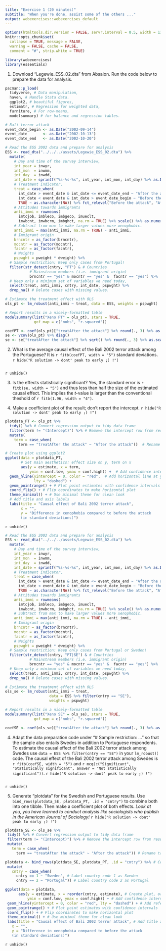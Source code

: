 ```yaml
---
title: "Exercise 1 (20 minutes)"
subtitle: "When you're done, assist some of the others ..."
output: webexercises::webexercises_default
---
```


```r
options(htmltools.dir.version = FALSE, servr.interval = 0.5, width = 115, digits = 2)
knitr::opts_chunk$set(
  collapse = TRUE, message = FALSE, 
  warning = FALSE, cache = FALSE,
  comment = "#", strip.white = TRUE)

library(webexercises)
library(essentials)
```

1. Download "Legewie_ESS_02.dta" from Absalon. Run the code below to prepare the data for analysis.
```r
pacman::p_load(
  tidyverse, # Data manipulation,
  haven, # Handle Stata data.
  ggplot2, # beautiful figures,
  estimatr, # Regression for weighted data,
  furniture, # For row-means,
  modelsummary) # for balance and regression tables.

# Bali terror attack
event_date_begin <- as.Date("2002-09-14")
event_date       <- as.Date("2002-10-13")
event_date_end   <- as.Date("2002-10-20")

# Read the ESS 2002 data and prepare for analysis
ESS <- read_dta("../../../assets/Legewie_ESS_02.dta") %>%
  mutate(
    # Day and time of the survey interview,
    int_year = inwyr,
    int_mon  = inwmm,
    int_day  = inwdd,
    int_date = sprintf("%s-%s-%s", int_year, int_mon, int_day) %>% as.Date(),
    # Treatment indicator,
    treat = case_when(
      int_date > event_date & int_date <= event_date_end ~ "After the attack",
      int_date < event_date & int_date > event_date_begin ~ "Before the attack",
      TRUE ~ as.character(NA)) %>% fct_relevel("Before the attack", "After the attack"),
    # Attitudes towards immigrants
    anti_immi = rowmeans(
      imtcjob, imbleco, imbgeco, imueclt,
      imwbcnt, imwbcrm, imbghct, na.rm = TRUE) %>% scale() %>% as.numeric(),
    # Subtract from max to make larger values more xenophobic.
    anti_immi = max(anti_immi, na.rm = TRUE) - anti_immi,
    # Immigrant origin
    brncntr = as_factor(brncntr),
    mocntr = as_factor(mocntr),
    facntr = as_factor(facntr),
    # Weights
    pspwght = pweight * dweight) %>%
  # Sample restriction: Keep only cases from Portugal!        
  filter(str_detect(cntry, "PT") & # Countries
           # Mainstream members (i.e. immigrant origin)
           brncntr == "yes" & mocntr == "yes" &  facntr == "yes") %>%
  # Keep only a minimum set of variables we need today,
  select(treat, anti_immi, cntry, int_date, pspwght) %>%
  drop_na() # Delete cases with missing values.
```

```r
# Estimate the treatment effect with OLS
ols_pt <- lm_robust(anti_immi ~ treat, data = ESS, weights = pspwght)

# Report results in a nicely-formatted table
modelsummary(list("Xeno PT" = ols_pt), stars = TRUE,
             gof_map = c("nobs", "r.squared"))
```

```r
coefPT <- coef(ols_pt)["treatAfter the attack"] %>% round(., 3) %>% as.scalar()
se <- vcov(ols_pt) %>% diag()
se <- se["treatAfter the attack"] %>% sqrt() %>% round(., 3) %>% as.scalar()
```

2. What is the average causal effect of the Bali 2002 terror attack among the Portuguese? It is `r fitb(coefPT, width = "5")` standard deviations.
`r hide("R solution -> dont' peak to early ;) !")`
```r
```
`r unhide()`

3. Is the effects statistically significant? Yes, the standard error is `r fitb(se, width = "5")` and thus less than half the size of the estimated causal effect. This implies the *t*-value is larger than the conventional theshold of `r fitb(1.96, width = "4")`.

4. Make a coefficient plot of the result; don't report the intercept.
`r hide("R solution -> dont' peak to early ;) !")`
```r
plotdata_PT <- ols_pt %>%
  tidy() %>% # Convert regression output to tidy data frame
  filter(term != "(Intercept)") %>% # Remove the intercept row from results
  mutate(
    term = case_when(
      term == "treatAfter the attack" ~ "After the attack"))  # Rename treatment variable for plot

# Create plot using ggplot2
ggplot(data = plotdata_PT, 
       # Set main aesthetics: effect size on y, term on x
       aes(y = estimate, x = term, 
           ymin = conf.low, ymax = conf.high)) +  # Add confidence intervals
  geom_hline(yintercept = 0, color = "red",  # Add horizontal line at y=0 for reference
             lty = "dashed") + 
  geom_pointrange() + # Plot point estimates with confidence intervals
  coord_flip() + # Flip coordinates to make horizontal plot
  theme_minimal() + # Use minimal theme for clean look
  # Add title and axis labels
  labs(title = "Causal effect of Bali 2002 terror attack",  
       x = "", 
       y = "Difference in xenophobia compared to before the attack
       (in standard deviations)")
```
`r unhide()`

```r
# Read the ESS 2002 data and prepare for analysis
ESS <- read_dta("../../../assets/Legewie_ESS_02.dta") %>%
  mutate(
    # Day and time of the survey interview,
    int_year = inwyr,
    int_mon  = inwmm,
    int_day  = inwdd,
    int_date = sprintf("%s-%s-%s", int_year, int_mon, int_day) %>% as.Date(),
    # Treatment indicator,
    treat = case_when(
      int_date > event_date & int_date <= event_date_end ~ "After the attack",
      int_date < event_date & int_date > event_date_begin ~ "Before the attack",
      TRUE ~ as.character(NA)) %>% fct_relevel("Before the attack", "After the attack"),
    # Attitudes towards immigrants
    anti_immi = rowmeans(
      imtcjob, imbleco, imbgeco, imueclt,
      imwbcnt, imwbcrm, imbghct, na.rm = TRUE) %>% scale() %>% as.numeric(),
    # Subtract from max to make larger values more xenophobic.
    anti_immi = max(anti_immi, na.rm = TRUE) - anti_immi,
    # Immigrant origin
    brncntr = as_factor(brncntr),
    mocntr = as_factor(mocntr),
    facntr = as_factor(facntr),
    # Weights
    pspwght = pweight * dweight) %>%
  # Sample restriction: Keep only cases from Portugal or Sweden!        
  filter(str_detect(cntry, "PT|SE") & # Countries
           # Mainstream members (i.e. immigrant origin)
           brncntr == "yes" & mocntr == "yes" &  facntr == "yes") %>%
  # Keep only a minimum set of variables we need today,
  select(treat, anti_immi, cntry, int_date, pspwght) %>%
  drop_na() # Delete cases with missing values.

# Estimate the treatment effect with OLS
ols_se <- lm_robust(anti_immi ~ treat, 
                    data = ESS %>% filter(cntry == "SE"), 
                    weights = pspwght)

# Report results in a nicely-formatted table
modelsummary(list("Xeno SE" = ols_se), stars = TRUE,
             gof_map = c("nobs", "r.squared"))
```

```r
coefSE <- coef(ols_se)["treatAfter the attack"] %>% round(., 3) %>% as.scalar()
```

4. Adapt the data preparation code under "# Sample restriction: ..." so that the sample also entails Swedes in addition to Portuguese respondents. To estimate the causal effect of the Bali 2002 terror attack among Swedes use `data = ESS %>% filter(cntry == "SE")` in your `lm_robust()` code. The causal effect of the Bali 2002 terror attack among Swedes is `r fitb(coefSE, width = "5")` and `r mcq(c("Significant", "Statistically significant", answer = "Not statistically significant"))`.
`r hide("R solution -> dont' peak to early ;) !")`
```r
```
`r unhide()`

5. Generate "plotdata" for the Swedish and Portuguese results. Use `bind_rows(plotdata_SE, plotdata_PT, .id = "cntry")` to combine both into one tibble. Then make a coefficient plot of both effects. *Look at you, you have learned to conduct analysis like sociologists who publish in the American Journal of Sociology!*
`r hide("R solution -> dont' peak to early ;) !")`
```r
plotdata_SE <- ols_se %>%
 tidy() %>% # Convert regression output to tidy data frame
 filter(term != "(Intercept)") %>% # Remove the intercept row from results
 mutate(
   term = case_when(
     term == "treatAfter the attack" ~ "After the attack")) # Rename treatment variable for plot

plotdata <- bind_rows(plotdata_SE, plotdata_PT, .id = "cntry") %>% # Combine Swedish and Portuguese data
 mutate(
   cntry = case_when(
     cntry == 1 ~ "Sweden", # Label country code 1 as Sweden
     cntry == 2 ~ "Portugal")) # Label country code 2 as Portugal

ggplot(data = plotdata, 
      aes(y = estimate, x = reorder(cntry, estimate), # Create plot, order countries by effect size
          ymin = conf.low, ymax = conf.high)) + # Add confidence intervals
 geom_hline(yintercept = 0, color = "red", lty = "dashed") + # Add reference line at zero
 geom_pointrange() + # Plot point estimates with confidence intervals
 coord_flip() + # Flip coordinates to make horizontal plot
 theme_minimal() + # Use minimal theme for clean look
 labs(title = "Causal effect of Bali 2002 terror attack", # Add title and axis labels
   x = "", 
   y = "Difference in xenophobia compared to before the attack
   (in standard deviations)")
```
`r unhide()`